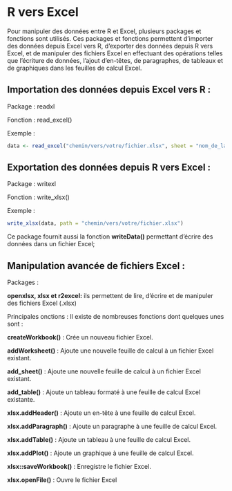 # R vers Excel

Pour manipuler des données entre R et Excel, plusieurs packages et fonctions sont utilisés. Ces packages et fonctions permettent d'importer des données depuis Excel vers R, d'exporter des données depuis R vers Excel, et de manipuler des fichiers Excel en effectuant des opérations telles que l'écriture de données, l'ajout d'en-têtes, de paragraphes, de tableaux et de graphiques dans les feuilles de calcul Excel.

## Importation des données depuis Excel vers R :

Package : readxl

Fonction : read_excel()

Exemple :

```r
data <- read_excel("chemin/vers/votre/fichier.xlsx", sheet = "nom_de_la_feuille")
```

## Exportation des données depuis R vers Excel :

Package : writexl

Fonction : write_xlsx()

Exemple :

```r
write_xlsx(data, path = "chemin/vers/votre/fichier.xlsx")
```

Ce package fournit aussi la fonction **writeData()** permettant d'écrire des données dans un fichier Excel;

## Manipulation avancée de fichiers Excel :

Packages :

**openxlsx, xlsx et r2excel:** ils permettent de lire, d'écrire et de manipuler des fichiers Excel (.xlsx)

Principales onctions : Il existe de nombreuses fonctions dont quelques unes sont :

**createWorkbook()** : Crée un nouveau fichier Excel.

**addWorksheet()** : Ajoute une nouvelle feuille de calcul à un fichier Excel existant.

**add_sheet()** : Ajoute une nouvelle feuille de calcul à un fichier Excel existant.

**add_table()** : Ajoute un tableau formaté à une feuille de calcul Excel existante.

**xlsx.addHeader()** : Ajoute un en-tête à une feuille de calcul Excel.

**xlsx.addParagraph()** : Ajoute un paragraphe à une feuille de calcul Excel.

**xlsx.addTable()** : Ajoute un tableau à une feuille de calcul Excel.

**xlsx.addPlot()** : Ajoute un graphique à une feuille de calcul Excel.

**xlsx::saveWorkbook()** : Enregistre le fichier Excel.

**xlsx.openFile()** : Ouvre le fichier Excel
